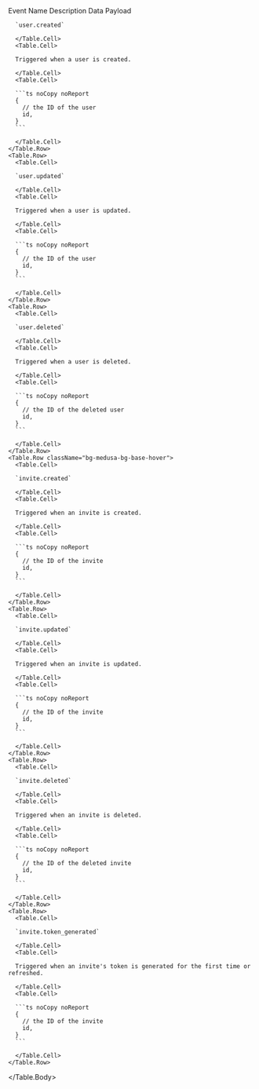 
<Table>
  <Table.Header>
    <Table.Row>
      <Table.HeaderCell>Event Name</Table.HeaderCell>
      <Table.HeaderCell>Description</Table.HeaderCell>
      <Table.HeaderCell>Data Payload</Table.HeaderCell>
    </Table.Row>
  </Table.Header>
  <Table.Body>
    <Table.Row className="bg-medusa-bg-base-hover">
      <Table.Cell>

      `user.created`

      </Table.Cell>
      <Table.Cell>

      Triggered when a user is created.

      </Table.Cell>
      <Table.Cell>

      ```ts noCopy noReport
      {
        // the ID of the user
        id,
      }
      ```

      </Table.Cell>
    </Table.Row>
    <Table.Row>
      <Table.Cell>

      `user.updated`

      </Table.Cell>
      <Table.Cell>

      Triggered when a user is updated.

      </Table.Cell>
      <Table.Cell>

      ```ts noCopy noReport
      {
        // the ID of the user
        id,
      }
      ```

      </Table.Cell>
    </Table.Row>
    <Table.Row>
      <Table.Cell>

      `user.deleted`

      </Table.Cell>
      <Table.Cell>

      Triggered when a user is deleted.

      </Table.Cell>
      <Table.Cell>

      ```ts noCopy noReport
      {
        // the ID of the deleted user
        id,
      }
      ```

      </Table.Cell>
    </Table.Row>
    <Table.Row className="bg-medusa-bg-base-hover">
      <Table.Cell>

      `invite.created`

      </Table.Cell>
      <Table.Cell>

      Triggered when an invite is created.

      </Table.Cell>
      <Table.Cell>

      ```ts noCopy noReport
      {
        // the ID of the invite
        id,
      }
      ```

      </Table.Cell>
    </Table.Row>
    <Table.Row>
      <Table.Cell>

      `invite.updated`

      </Table.Cell>
      <Table.Cell>

      Triggered when an invite is updated.

      </Table.Cell>
      <Table.Cell>

      ```ts noCopy noReport
      {
        // the ID of the invite
        id,
      }
      ```

      </Table.Cell>
    </Table.Row>
    <Table.Row>
      <Table.Cell>

      `invite.deleted`

      </Table.Cell>
      <Table.Cell>

      Triggered when an invite is deleted.

      </Table.Cell>
      <Table.Cell>

      ```ts noCopy noReport
      {
        // the ID of the deleted invite
        id,
      }
      ```

      </Table.Cell>
    </Table.Row>
    <Table.Row>
      <Table.Cell>

      `invite.token_generated`

      </Table.Cell>
      <Table.Cell>

      Triggered when an invite's token is generated for the first time or refreshed.

      </Table.Cell>
      <Table.Cell>

      ```ts noCopy noReport
      {
        // the ID of the invite
        id,
      }
      ```

      </Table.Cell>
    </Table.Row>
  </Table.Body>
</Table>